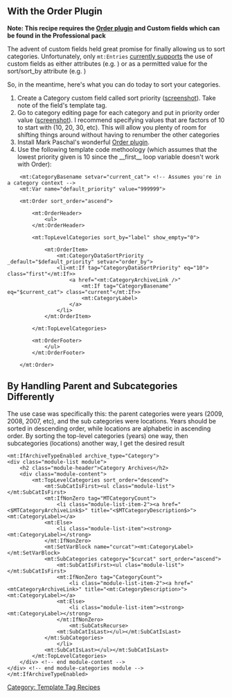 ==With the Order Plugin==

'''Note: This recipe requires the [http://markpasc.org/code/mt/order/ Order plugin] and Custom fields which can be found in the Professional pack'''

The advent of custom fields held great promise for finally allowing us to sort categories.  Unfortunately, only <code>mt:Entries</code> [http://bugs.movabletype.org/?82251 currently supports] the use of custom fields as either attributes (e.g. <code><mt:Entries field:neato="1"></code>) or as a permitted value for the sort/sort_by attribute (e.g. <code><mt:Entries sort_by="field:hotness"></code>)

So, in the meantime, here's what you can do today to sort your categories.

# Create a Category custom field called sort priority ([http://skitch.com/jayallen/3yfk/category-sort-priority-custom-field screenshot]).  Take note of the field's template tag.
# Go to category editing page for each category and put in priority order value ([http://skitch.com/jayallen/3yfc/individual-category-sort-priority screenshot]). I recommend specifying values that are factors of 10 to start with (10, 20, 30, etc).  This will allow you plenty of room for shifting things around without having to renumber the other categories
# Install Mark Paschal's wonderful [http://markpasc.org/code/mt/order/ Order plugin].
#  Use the following  template code methoology (which assumes that the lowest priority given is 10 since the __first__ loop variable doesn't work with Order):

<pre>
    <mt:CategoryBasename setvar="current_cat"> <!-- Assumes you're in a category context -->
    <mt:Var name="default_priority" value="999999">

    <mt:Order sort_order="ascend">

        <mt:OrderHeader>
            <ul>
        </mt:OrderHeader>

        <mt:TopLevelCategories sort_by="label" show_empty="0">

            <mt:OrderItem>
                <mt:CategoryDataSortPriority _default="$default_priority" setvar="order_by">
                <li<mt:If tag="CategoryDataSortPriority" eq="10"> class="first"</mt:If>>
                    <a href="<mt:CategoryArchiveLink />"
                        <mt:If tag="CategoryBasename" eq="$current_cat"> class="current"</mt:If>>
                        <mt:CategoryLabel>
                    </a>
                </li>
            </mt:OrderItem>

        </mt:TopLevelCategories>

        <mt:OrderFooter>
            </ul>
        </mt:OrderFooter>

    </mt:Order>
</pre>



==By Handling Parent and Subcategories Differently==

The use case was specifically this: the parent categories were years (2009, 2008, 2007, etc), and the sub categories were locations. Years should be sorted in descending order, while locations are alphabetic in ascending order. By sorting the top-level categories (years) one way, then subcategories (locations) another way, I get the desired result

<pre>
<mt:IfArchiveTypeEnabled archive_type="Category">
<div class="module-list module">
    <h2 class="module-header">Category Archives</h2>
    <div class="module-content">
        <mt:TopLevelCategories sort_order="descend">
            <mt:SubCatIsFirst><ul class="module-list"></mt:SubCatIsFirst>
            <mt:IfNonZero tag="MTCategoryCount">
                <li class="module-list-item-2"><a href="<$MTCategoryArchiveLink$>" title="<$MTCategoryDescription$>"><mt:CategoryLabel></a>
            <mt:Else>
                <li class="module-list-item"><strong><mt:CategoryLabel></strong>
            </mt:IfNonZero>
            <mt:SetVarBlock name="curcat"><mt:CategoryLabel></mt:SetVarBlock>
            <mt:SubCategories category="$curcat" sort_order="ascend">
                <mt:SubCatIsFirst><ul clas="module-list"></mt:SubCatIsFirst>
                <mt:IfNonZero tag="CategoryCount">
                    <li class="module-list-item-2"><a href="<mtCategoryArchiveLink>" title="<mt:CategoryDescription>"><mt:CategoryLabel></a>
                <mt:Else>
                    <li class="module-list-item"><strong><mt:CategoryLabel></strong>
                </mt:IfNonZero>
                    <mt:SubCatsRecurse>
                <mt:SubCatIsLast></ul></mt:SubCatIsLast>
            </mt:SubCategories>
                </li>
            <mt:SubCatIsLast></ul></mt:SubCatIsLast>
        </mt:TopLevelCategories>
    </div> <!-- end module-content -->
</div> <!-- end module-categories module -->
</mt:IfArchiveTypeEnabled>
</pre>


[[Category: Template Tag Recipes]]
